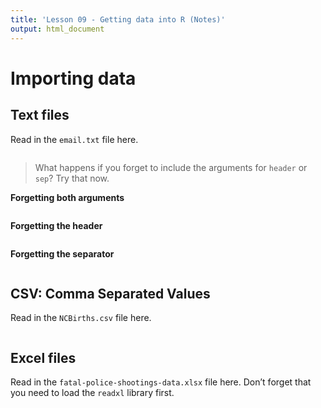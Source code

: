 ```yaml
---
title: 'Lesson 09 - Getting data into R (Notes)'
output: html_document
---
```


# Importing data


## Text files

Read in the `email.txt` file here. 
```r

```

> What happens if you forget to include the arguments for `header` or `sep`? Try that now. 

**Forgetting both arguments**

```r

```

**Forgetting the header**
```r

```

**Forgetting the separator**
```r

```


## CSV: Comma Separated Values
Read in the `NCBirths.csv` file here. 
```r

```

## Excel files
Read in the `fatal-police-shootings-data.xlsx` file here. Don't forget that you need to load the `readxl` library first. 
```r

```

